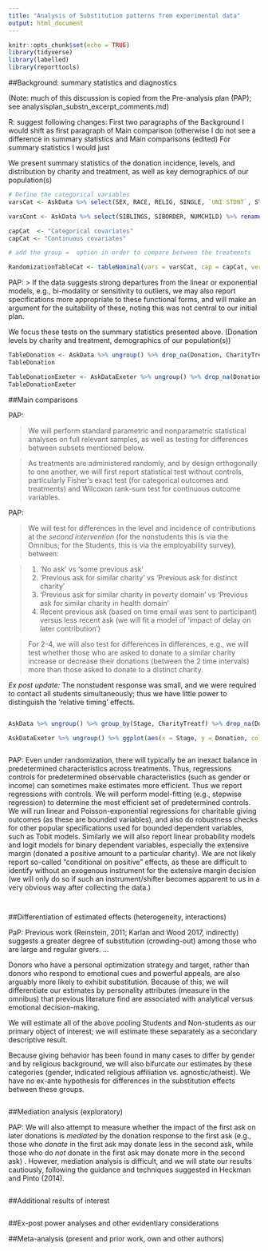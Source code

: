 ```yaml
---
title: "Analysis of Substitution patterns from experimental data"
output: html_document
---
```


```r
knitr::opts_chunk$set(echo = TRUE)
library(tidyverse)
library(labelled)
library(reporttools)
```

##Background: summary statistics and diagnostics

(Note: much of this discussion is copied from the Pre-analysis plan (PAP); see analysisplan_substn_excerpt_comments.md)

R: suggest following changes: First two paragraphs of the  Background I would shift as first paragraph of Main comparison (otherwise I do not see a difference in summary statistics and Main comparisons (edited)
For summary statistics I would just 


We present summary statistics of the donation incidence, levels, and distribution by charity and treatment, as well as key demographics of our population(s) 


```r
# Define the categorical variables
varsCat <- AskData %>% select(SEX, RACE, RELIG, SINGLE, `UNI STDNT`, STUDIES, MOMJOB, DADJOB, ABROAD) %>% rename(Gender = SEX, Race = RACE , Religion = RELIG, Single = SINGLE, `University student` = `UNI STDNT`, Studies = STUDIES, `Job: Mother` = MOMJOB, `Job: Father`= DADJOB, `Stay abroad` = ABROAD) %>% as.data.frame()

varsCont <- AskData %>% select(SIBLINGS, SIBORDER, NUMCHILD) %>% rename(Siblings = SIBLINGS, `Sibling order` = SIBORDER, `Num. of children`= NUMCHILD) %>% as.data.frame()

capCat  <- "Categorical covariates"
capCat <- "Continuous covariates"

# add the group =  option in order to compare between the treatments

RandomizationTableCat <- tableNominal(vars = varsCat, cap = capCat, vertical = FALSE, lab = "tab:RandTableCat", longtable = TRUE, booktabs = TRUE, cumsum = FALSE)

```

PAP: 
> If the data suggests strong departures from the  linear or exponential models, e.g., bi-modality or sensitivity to outliers,  we may also report specifications  more appropriate to these functional forms, and will make an argument for the suitability of these,  noting this was not central to our initial plan.

We focus these tests on the summary statistics presented above. (Donation levels by charity and treatment, demographics of our population(s))

```r
TableDonation <- AskData %>% ungroup() %>% drop_na(Donation, CharityTreatf) %>% group_by(CharityTreatf, Stage) %>% dplyr::summarize(count=n(), Donation = mean(Donation, na.rm = F))
TableDonation

TableDonationExeter <- AskDataExeter %>% ungroup() %>% drop_na(Donation, Treatment) %>% group_by(Treatment, Stage) %>% dplyr::summarize(count=n(), Donation = mean(Donation, na.rm = T))
TableDonationExeter

```

##Main comparisons

PAP:

> We will perform standard parametric and nonparametric statistical analyses on full relevant samples, as well as testing for differences between subsets mentioned below.  

> As treatments are administered randomly, and by design orthogonally to one another, we will first report statistical test without controls, particularly Fisher's exact test (for categorical outcomes and treatments) and Wilcoxon rank-sum test for continuous outcome variables.

PAP: 

> We will test for differences in the level and incidence of contributions at the *second intervention* (for the nonstudents this is via the Omnibus; for the Students, this is via the employability survey), between:

> 1. 'No ask' vs 'some previous ask'
> 2. 'Previous ask for similar charity' vs 'Previous ask for distinct charity'
> 3. 'Previous ask for similar charity in poverty domain' vs 'Previous ask for similar charity in health domain'
> 4. Recent previous ask (based on time email was sent to participant) versus less recent ask (we will fit a model of 'impact of delay on later contribution')

> For 2-4, we will also test for differences in differences, e.g., we will test whether those who are asked to donate to a similar charity increase or decrease their donations (between the 2 time intervals) more than those asked to donate to a distinct charity.

*Ex post update:*  The nonstudent response was small, and we were required to contact all students simultaneously; thus we have little power to distinguish the 'relative timing' effects.

```r

```

```r
AskData %>% ungroup() %>% group_by(Stage, CharityTreatf) %>% drop_na(Donation, CharityTreatf) %>% ggplot(aes(x = as.factor(Stage), y = Donation, color = CharityTreatf )) + stat_summary(fun.y=mean, geom="point", shape=18, size=3)

AskDataExeter %>% ungroup() %>% ggplot(aes(x = Stage, y = Donation, color = Treatment)) + stat_summary(fun.y=mean, geom="point", shape=18, size=3)



```



PAP: Even under randomization, there will typically be an inexact balance in predetermined characteristics across treatments. Thus, regressions controls for predetermined observable characteristics (such as gender or income) can sometimes make estimates more efficient. Thus we report regressions with controls. We will perform model-fitting (e.g., stepwise regression) to determine the most efficient set of predetermined controls. We will run linear and Poisson-exponential regressions for charitable giving outcomes (as these are bounded variables), and also do robustness checks for other popular specifications used for bounded dependent variables, such as Tobit models. Similarly we will also report linear probability models and logit models for binary dependent variables, especially the extensive margin (donated a positive amount to a particular charity).  We are not likely report so-called "conditional on positive" effects, as these are difficult to identify  without an exogenous instrument for the extensive margin decision (we will only do so if such an instrument/shifter  becomes apparent to us in a very obvious way after collecting the data.)


```r

```

```r

```


##Differentiation of estimated effects (heterogeneity, interactions)

PaP: Previous work (Reinstein, 2011; Karlan and Wood 2017, indirectly) suggests a greater degree of substitution (crowding-out) among those who are large and regular givers. ...

Donors who have a personal optimization strategy and target, rather than donors who respond to emotional cues and  powerful appeals,  are also  arguably more likely to exhibit substitution.  Because of this, we will differentiate our estimates by personality attributes (measure in the omnibus) that previous literature find are associated with analytical versus emotional decision-making.

We will estimate all of the above pooling Students and Non-students as our primary object of interest; we will estimate these separately as a secondary descriptive result.

Because giving behavior has been found in many cases to differ by gender and by religious background, we will also bifurcate our estimates by these categories (gender, indicated religious affiliation vs. agnostic/atheist).  We have no ex-ante hypothesis for differences in the substitution effects between these groups.

```r

```


##Mediation analysis (exploratory)

PAP: We will also attempt to measure whether the impact of the first ask on later donations is *mediated* by the donation response to the first ask (e.g., those who *donate* in the first ask may donate less in the second ask, while those who do *not* donate in the first ask may donate more in the second ask) . However, mediation analysis is difficult,  and we will state our results cautiously, following the guidance and techniques suggested in Heckman and Pinto (2014).

```r

```

##Additional results of interest
```r

```

##Ex-post power analyses and other evidentiary considerations


##Meta-analysis (present and prior work, own and other authors)

